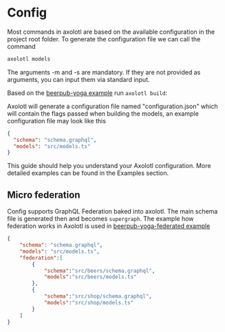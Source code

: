 # Config

Most commands in axolotl are based on the available configuration in the project root folder. To generate the configuration file we can call the command

```sh
axolotl models
```

The arguments -m and -s are mandatory. If they are not provided as arguments, you can input them via standard input.

Based on the [beerpub-yoga example](/examples/beerpub-yoga) run `axolotl build`:

Axolotl will generate a configuration file named "configuration.json" which will contain the flags passed when building the models, an example configuration file may look like this

```json filename="axolotl.json"
{
  "schema": "schema.graphql",
  "models": "src/models.ts"
}
```

This guide should help you understand your Axolotl configuration. More detailed examples can be found in the Examples section.

## Micro federation

Config supports GraphQL Federation baked into axolotl. The main schema file is
generated then and becomes `supergraph`. The example how federation works in
Axolotl is used in [beerpub-yoga-federated example](/examples/beerpub-yoga-federated)

```json filename="axolotl.json"
{
    "schema": "schema.graphql",
    "models": "src/models.ts",
    "federation":[
        {
            "schema":"src/beers/schema.graphql",
            "models":"src/beers/models.ts"
        },
        {
            "schema":"src/shop/schema.graphql",
            "models":"src/shop/models.ts"
        }
    ]
}
```
